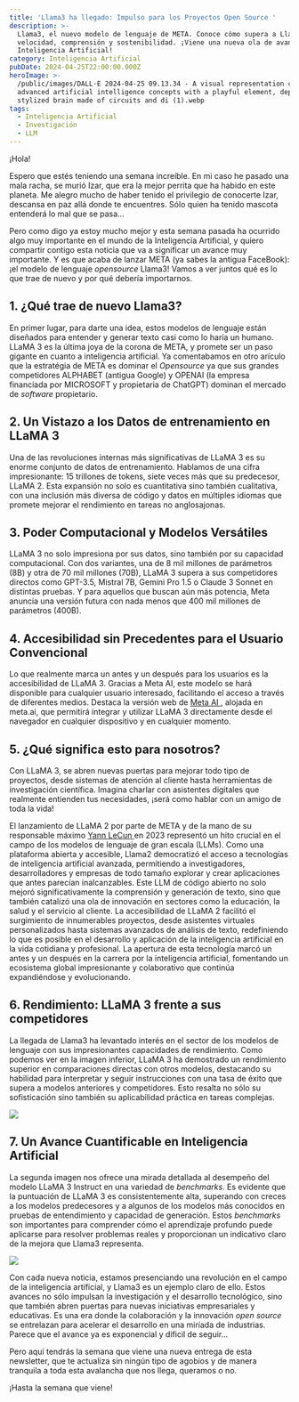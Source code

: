 ```yaml
---
title: 'Llama3 ha llegado: Impulso para los Proyectos Open Source '
description: >-
  Llama3, el nuevo modelo de lenguaje de META. Conoce cómo supera a Llama2 en
  velocidad, comprensión y sostenibilidad. ¡Viene una nueva ola de avances en
  Inteligencia Artificial!
category: Inteligencia Artificial
pubDate: 2024-04-25T22:00:00.000Z
heroImage: >-
  /public/images/DALL·E 2024-04-25 09.13.34 - A visual representation combining
  advanced artificial intelligence concepts with a playful element, depicting a
  stylized brain made of circuits and di (1).webp
tags:
  - Inteligencia Artificial
  - Investigación
  - LLM
---
```


¡Hola!

Espero que estés teniendo una semana increíble. En mi caso he pasado una mala racha, se murió Izar, que era la mejor perrita que ha habido en este planeta. Me alegro mucho de haber tenido el privilegio de conocerte Izar, descansa en paz allá donde te encuentres. Sólo quien ha tenido mascota entenderá lo mal que se pasa...

Pero como digo ya estoy mucho mejor y esta semana pasada ha ocurrido algo muy importante en el mundo de la Inteligencia Artificial, y quiero compartir contigo esta noticia que va a significar un avance muy importante. Y es que acaba de lanzar META (ya sabes la antigua FaceBook): ¡el modelo de lenguaje *opensource* Llama3! Vamos a ver juntos qué es lo que trae de nuevo y por qué debería importarnos.

## **1. ¿Qué trae de nuevo Llama3?**

En primer lugar, para darte una idea, estos modelos de lenguaje están diseñados para entender y generar texto casi como lo haría un humano. LLaMA 3 es la última joya de la corona de META, y promete ser un paso gigante en cuanto a inteligencia artificial. Ya comentabamos en otro arículo que la estratégia de META es dominar el *Opensource* ya que sus grandes competidores ALPHABET (antigua Google) y OPENAI (la empresa financiada por MICROSOFT y propietaria de ChatGPT) dominan el mercado de *software* propietario.

## **2. Un Vistazo a los Datos de entrenamiento en LLaMA 3**

Una de las revoluciones internas más significativas de LLaMA 3 es su enorme conjunto de datos de entrenamiento. Hablamos de una cifra impresionante: 15 trillones de tokens, siete veces más que su predecesor, LLaMA 2. Esta expansión no solo es cuantitativa sino también cualitativa, con una inclusión más diversa de código y datos en múltiples idiomas que promete mejorar el rendimiento en tareas no anglosajonas.

## **3. Poder Computacional y Modelos Versátiles**

LLaMA 3 no solo impresiona por sus datos, sino también por su capacidad computacional. Con dos variantes, una de 8 mil millones de parámetros (8B) y otra de 70 mil millones (70B), LLaMA 3 supera a sus competidores directos como GPT-3.5, Mistral 7B, Gemini Pro 1.5 o Claude 3 Sonnet en distintas pruebas. Y para aquellos que buscan aún más potencia, Meta anuncia una versión futura con nada menos que 400 mil millones de parámetros (400B).

## **4. Accesibilidad sin Precedentes para el Usuario Convencional**

Lo que realmente marca un antes y un después para los usuarios es la accesibilidad de LLaMA 3. Gracias a Meta AI, este modelo se hará disponible para cualquier usuario interesado, facilitando el acceso a través de diferentes medios. Destaca la versión web de [Meta AI ](https://www.meta.ai/ "Meta AI"), alojada en meta.ai, que permitirá integrar y utilizar LLaMA 3 directamente desde el navegador en cualquier dispositivo y en cualquier momento.

## **5. ¿Qué significa esto para nosotros?**

Con LLaMA 3, se abren nuevas puertas para mejorar todo tipo de proyectos, desde sistemas de atención al cliente hasta herramientas de investigación científica. Imagina charlar con asistentes digitales que realmente entienden tus necesidades, ¡será como hablar con un amigo de toda la vida!

El lanzamiento de LLaMA 2 por parte de META y de la mano de su responsable máximo [Yann LeCun ](https://es.wikipedia.org/wiki/Yann_LeCun "Yann LeCun")en 2023 representó un hito crucial en el campo de los modelos de lenguaje de gran escala (LLMs). Como una plataforma abierta y accesible, Llama2 democratizó el acceso a tecnologías de inteligencia artificial avanzada, permitiendo a investigadores, desarrolladores y empresas de todo tamaño explorar y crear aplicaciones que antes parecían inalcanzables. Este LLM de código abierto no solo mejoró significativamente la comprensión y generación de texto, sino que también catalizó una ola de innovación en sectores como la educación, la salud y el servicio al cliente. La accesibilidad de LLaMA 2 facilitó el surgimiento de innumerables proyectos, desde asistentes virtuales personalizados hasta sistemas avanzados de análisis de texto, redefiniendo lo que es posible en el desarrollo y aplicación de la inteligencia artificial en la vida cotidiana y profesional. La apertura de esta tecnología marcó un antes y un después en la carrera por la inteligencia artificial, fomentando un ecosistema global impresionante y colaborativo que continúa expandiéndose y evolucionando.

## 6. Rendimiento: LLaMA 3 frente a sus competidores

La llegada de Llama3 ha levantado interés en el sector de los modelos de lenguaje con sus impresionantes capacidades de rendimiento. Como podemos ver en la imagen inferior, LLaMA 3 ha demostrado un rendimiento superior en comparaciones directas con otros modelos, destacando su habilidad para interpretar y seguir instrucciones con una tasa de éxito que supera a modelos anteriores y competidores. Esto resalta no sólo su sofisticación sino también su aplicabilidad práctica en tareas complejas.

![](/images/Llama_3_Instruct_model_performance_screenshot.jpg)

## 7. Un Avance Cuantificable en Inteligencia Artificial

La segunda imagen nos ofrece una mirada detallada al desempeño del modelo LLaMA 3 Instruct en una variedad de *benchmarks*. Es evidente que la puntuación de LLaMA 3 es consistentemente alta, superando con creces a los modelos predecesores y a algunos de los modelos más conocidos en pruebas de entendimiento y capacidad de generación. Estos *benchmarks* son importantes para comprender cómo el aprendizaje profundo puede aplicarse para resolver problemas reales y proporcionan un indicativo claro de la mejora que Llama3 representa.

![](/images/Llama_3_head_to_head_screenshot.jpg)

Con cada nueva noticia, estamos presenciando una revolución en el campo de la inteligencia artificial, y Llama3 es un ejemplo claro de ello. Estos avances no sólo impulsan la investigación y el desarrollo tecnológico, sino que también abren puertas para nuevas iniciativas empresariales y educativas. Es una era donde la colaboración y la innovación *open source* se entrelazan para acelerar el desarrollo en una miríada de industrias. Parece que el avance ya es exponencial y dificil de seguir...

Pero aquí tendrás la semana que viene una nueva entrega de esta newsletter, que te actualiza sin ningún tipo de agobios y de manera tranquila a toda esta avalancha que nos llega, queramos o no.

¡Hasta la semana que viene!
